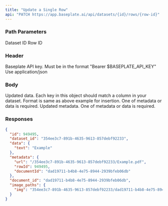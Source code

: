 ```yaml
---
title: "Update a Single Row"
api: "PATCH https://app.baseplate.ai/api/datasets/{id}/rows/{row-id}"
---
```


### Path Parameters

<ParamField path="id" type="string" required>
  Dataset ID
</ParamField>

<ParamField path="row-id" type="string" required>
  Row ID
</ParamField>

### Header

<ParamField header="Authorization" type="string" required>
  Baseplate API key. Must be in the format "Bearer $BASEPLATE_API_KEY"
</ParamField>

<ParamField header="Content-Type" type="string">
  Use application/json
</ParamField>

### Body

<ParamField body="data" type="object" required>
  Updated data. Each key in this object should match a column in your dataset.
  Format is same as above example for insertion. One of metadata or data is
  required.
</ParamField>

<ParamField body="metadata" type="object" required>
  Updated metadata. One of metadata or data is required.
</ParamField>

### Responses

<Tab title="🟢 200: OK">

```json
{
  "id": 949495,
  "dataset_id": "354ee3c7-891b-4635-9613-857debf92233",
  "data": {
    "text": "Example"
  },
  "metadata": {
    "url": "/354ee3c7-891b-4635-9613-857debf92233/Example.pdf",
    "rowId": 949495,
    "documentId": "dad19711-b4b8-4e75-8944-2939bfeb06db"
  },
  "document_id": "dad19711-b4b8-4e75-8944-2939bfeb06db",
  "image_paths": {
    "img": "354ee3c7-891b-4635-9613-857debf92233/dad19711-b4b8-4e75-8944-2939bfeb06db/949495/img"
  }
}
```

</Tab>
